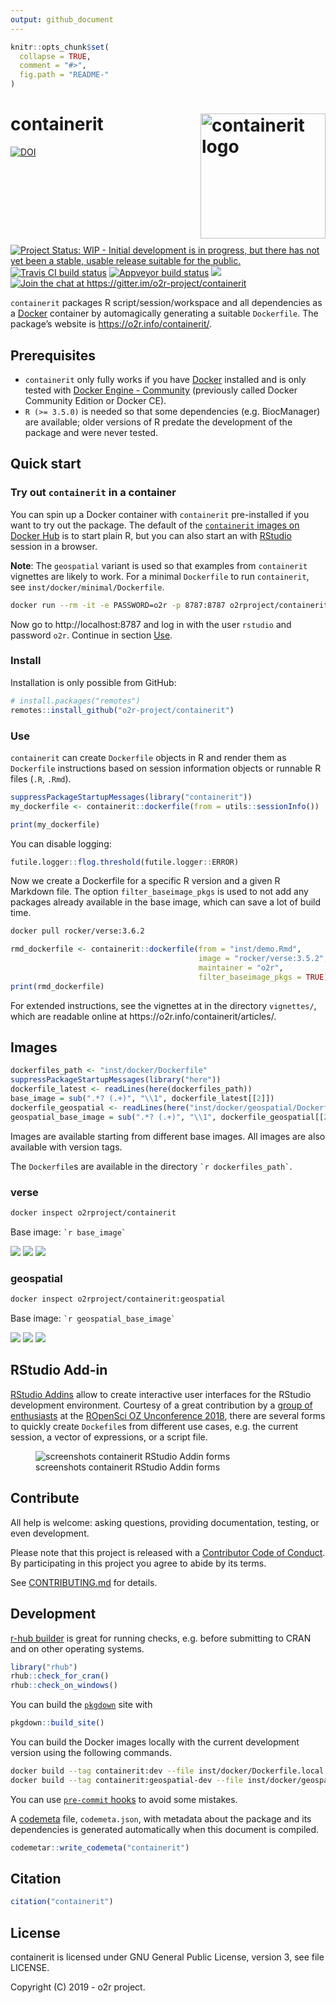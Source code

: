```yaml
---
output: github_document
---
```

<!-- README.md is generated from README.Rmd. Please edit that file! -->

```r
knitr::opts_chunk$set(
  collapse = TRUE,
  comment = "#>",
  fig.path = "README-"
)
```

# containerit <img src="man/figures/logo.png" align="right" alt="containerit logo" width="200" style="padding: 0 0 10px 10px;" />

<!-- badges: start -->
[![DOI](https://joss.theoj.org/papers/10.21105/joss.01603/status.svg)](https://doi.org/10.21105/joss.01603)
[![Project Status: WIP - Initial development is in progress, but there has not yet been a stable, usable release suitable for the public.](https://www.repostatus.org/badges/latest/wip.svg)](https://www.repostatus.org/#wip)
[![Travis CI build status](https://travis-ci.org/o2r-project/containerit.svg?branch=master)](https://travis-ci.org/o2r-project/containerit)
[![Appveyor build status](https://ci.appveyor.com/api/projects/status/2242hcwagoafxaxq?svg=true)](https://ci.appveyor.com/project/nuest/containerit-rrvpq)
[![](https://www.r-pkg.org/badges/version/containerit)](https://github.com/o2r-project/containerit/issues/68)
[![Join the chat at https://gitter.im/o2r-project/containerit](https://badges.gitter.im/o2r-project/containerit.svg)](https://gitter.im/o2r-project/containerit)
<span data-badge-popover="bottom" data-badge-type="2" data-doi="10.21105/joss.01603" data-condensed="true" data-hide-no-mentions="true" class="altmetric-embed"></span>
<!-- badges: end -->
<script type='text/javascript' src='https://d1bxh8uas1mnw7.cloudfront.net/assets/embed.js'></script>

`containerit` packages R script/session/workspace and all dependencies as a [Docker](https://docker.com/) container by automagically generating a suitable `Dockerfile`.
The package's website is [https://o2r.info/containerit/](https://o2r.info/containerit/).

## Prerequisites

- `containerit` only fully works if you have [Docker](https://en.wikipedia.org/wiki/Docker_(software)) installed and is only tested with [Docker Engine - Community](https://docs.docker.com/install/overview/) (previously called Docker Community Edition or Docker CE).
- `R (>= 3.5.0)` is needed so that some dependencies (e.g. BiocManager) are available; older versions of R predate the development of the package and were never tested.

## Quick start

### Try out `containerit` in a container

You can spin up a Docker container with `containerit` pre-installed if you want to try out the package.
The default of the [`containerit` images on Docker Hub](#images) is to start plain R, but you can also start an with [RStudio](https://www.rstudio.com/products/rstudio/) session in a browser.

**Note**: The `geospatial` variant is used so that examples from `containerit` vignettes are likely to work.
For a minimal `Dockerfile` to run `containerit`, see `inst/docker/minimal/Dockerfile`.

```bash
docker run --rm -it -e PASSWORD=o2r -p 8787:8787 o2rproject/containerit:geospatial /init
```

Now go to http://localhost:8787 and log in with the user `rstudio` and password `o2r`.
Continue in section [Use](#use).

### Install

Installation is only possible from GitHub:

```r
# install.packages("remotes")
remotes::install_github("o2r-project/containerit")
```

### Use

`containerit` can create `Dockerfile` objects in R and render them as `Dockerfile` instructions based on session information objects or runnable R files (`.R`, `.Rmd`).

```r
suppressPackageStartupMessages(library("containerit"))
my_dockerfile <- containerit::dockerfile(from = utils::sessionInfo())
```

```r
print(my_dockerfile)
```

You can disable logging:

```r
futile.logger::flog.threshold(futile.logger::ERROR)
```

Now we create a Dockerfile for a specific R version and a given R Markdown file.
The option `filter_baseimage_pkgs` is used to not add any packages already available in the base image, which can save a lot of build time.

```bash
docker pull rocker/verse:3.6.2
```

```r
rmd_dockerfile <- containerit::dockerfile(from = "inst/demo.Rmd",
                                          image = "rocker/verse:3.5.2",
                                          maintainer = "o2r",
                                          filter_baseimage_pkgs = TRUE)
print(rmd_dockerfile)
```

For extended instructions, see the vignettes at in the directory `vignettes/`, which are readable online at https://o2r.info/containerit/articles/.

## Images

```r
dockerfiles_path <- "inst/docker/Dockerfile"
suppressPackageStartupMessages(library("here"))
dockerfile_latest <- readLines(here(dockerfiles_path))
base_image = sub(".*? (.+)", "\\1", dockerfile_latest[[2]])
dockerfile_geospatial <- readLines(here("inst/docker/geospatial/Dockerfile"))
geospatial_base_image = sub(".*? (.+)", "\\1", dockerfile_geospatial[[2]])
```

Images are available starting from different base images.
All images are also available with version tags.

The `Dockerfile`s are available in the directory `` `r dockerfiles_path` ``.

### verse

```bash
docker inspect o2rproject/containerit
```

Base image: `` `r base_image` ``

[![](https://images.microbadger.com/badges/version/o2rproject/containerit.svg)](https://microbadger.com/images/o2rproject/containerit "Get your own version badge on microbadger.com") [![](https://images.microbadger.com/badges/image/o2rproject/containerit.svg)](https://microbadger.com/images/o2rproject/containerit "Get your own image badge on microbadger.com") [![](https://images.microbadger.com/badges/commit/o2rproject/containerit.svg)](https://microbadger.com/images/o2rproject/containerit "Get your own commit badge on microbadger.com")

### geospatial

```bash
docker inspect o2rproject/containerit:geospatial
```

Base image: `` `r geospatial_base_image` ``

[![](https://images.microbadger.com/badges/version/o2rproject/containerit:geospatial.svg)](https://microbadger.com/images/o2rproject/containerit:geospatial "Get your own version badge on microbadger.com") [![](https://images.microbadger.com/badges/image/o2rproject/containerit:geospatial.svg)](https://microbadger.com/images/o2rproject/containerit:geospatial "Get your own image badge on microbadger.com") [![](https://images.microbadger.com/badges/commit/o2rproject/containerit:geospatial.svg)](https://microbadger.com/images/o2rproject/containerit:geospatial "Get your own commit badge on microbadger.com")

## RStudio Add-in

[RStudio Addins](https://rstudio.github.io/rstudioaddins/) allow to create interactive user interfaces for the RStudio development environment.
Courtesy of a great contribution by a [group of enthusiasts](https://github.com/o2r-project/containerit/issues/27#issuecomment-440869329) at the [ROpenSci OZ Unconference 2018](https://ozunconf18.ropensci.org/), there are several forms to quickly create `Dockefile`s from different use cases, e.g. the current session, a vector of expressions, or a script file.

![screenshots containerit RStudio Addin forms](https://user-images.githubusercontent.com/1325054/61534429-e1345980-aa2f-11e9-8f5d-e6f67e5d7dde.png)

## Contribute

All help is welcome: asking questions, providing documentation, testing, or even development.

Please note that this project is released with a [Contributor Code of Conduct](CONDUCT.md).
By participating in this project you agree to abide by its terms.

See [CONTRIBUTING.md](CONTRIBUTING.md) for details.

## Development

[r-hub builder](https://builder.r-hub.io/) is great for running checks, e.g. before submitting to CRAN and on other operating systems.

```r
library("rhub")
rhub::check_for_cran()
rhub::check_on_windows()
```

You can build the [`pkgdown`](https://pkgdown.r-lib.org/) site with

```r
pkgdown::build_site()
```

You can build the Docker images locally with the current development version using the following commands.

```bash
docker build --tag containerit:dev --file inst/docker/Dockerfile.local .
docker build --tag containerit:geospatial-dev --file inst/docker/geospatial/Dockerfile.local .
```

You can use [`pre-commit` hooks](https://github.com/lorenzwalthert/pre-commit-hooks) to avoid some mistakes.

A [codemeta](https://codemeta.github.io/) file, `codemeta.json`, with metadata about the package and its dependencies is generated automatically when this document is compiled.

```r
codemetar::write_codemeta("containerit")
```

## Citation

```r
citation("containerit")
```

## License

containerit is licensed under GNU General Public License, version 3, see file LICENSE.

Copyright (C) 2019 - o2r project.
